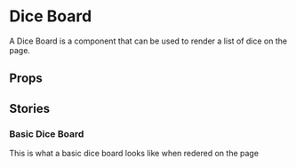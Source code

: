 
<Meta of={DiceBoardStories} />

# Dice Board

A Dice Board is a component that can be used to render a list of dice on the page.

<Primary />

## Props 

<Controls />

## Stories

### Basic Dice Board

This is what a basic dice board looks like when redered on the page

<Story of={DiceBoardStories.BasicDiceBoard} />